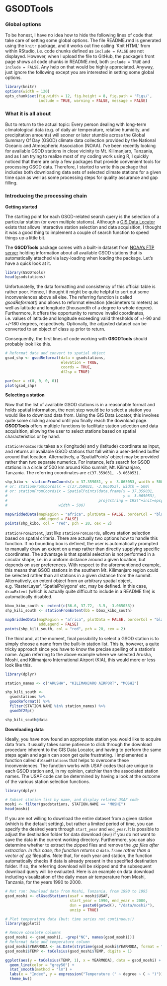 GSODTools
=========

### Global options

To be honest, I have no idea how to hide the following lines of code that take 
care of setting some global options. The file README.rmd is generated using the
`knitr` package, and it works out fine calling 'Knit HTML' from within RStudio, 
i.e. code chunks defined as `include = FALSE` are not displayed. However, when I 
upload the file to GitHub, the package's front page shows all code chunks in 
README.rmd, both `include = TRUE` and `include = FALSE`. Any help on that would 
be highly appreciated. Anyway, just ignore the following except 
you are interested in setting some global options.

```r
library(knitr)
options(width = 120)
opts_chunk$set(fig.width = 12, fig.height = 8, fig.path = 'Figs/',
               include = TRUE, warning = FALSE, message = FALSE)
```

### What it is all about

But to return to the actual topic: Every person dealing with long-term 
climatological data (e.g. of daily air temperature, relative humidity, and precipitation amounts) will sooner or later stumble across the Global Summary Of Day (GSOD) climate data collection provided by the National Oceanic and Atmospheric Association (NOAA). I've been 
recently looking for available GSOD stations in close vicinity to Mt. Kilimanjaro, Tanzania, and as I am trying to realize most of my coding work using R, I quickly 
noticed that there are only a few packages that provide convenient tools for 
processing GSOD data. Therefore, I started to write this package that includes both downloading data sets of selected climate stations for a given time span as well as 
some processing steps for quality assurance and gap filling.


### Introducing the processing chain

**Getting started**

The starting point for each GSOD-related search query is the selection of a 
particular station (or even multiple stations). Although a [GIS Data Locator][1] exists that allows interactive 
station selection and data acquisition, I thought it was a good thing to 
implement a couple of search function to speed things up a little bit. 

The **GSODTools** package comes with a built-in dataset from [NOAA's FTP server][2]
holding information about all available GSOD stations that is automatically 
attached via lazy-loading when loading the package. Let's have a quick look at it. 

```r
library(GSODTools)
head(gsodstations)
```

Unfortunatelly, the data formatting and consistency of this official table is 
rather poor. Hence, I thought it might be quite helpful to sort out some 
inconveniences above all else. The referring function is called *gsodReformat()* 
and allows to reformat elevation (decimeters to meters) as well as latitude and longitude
(thousandth of a degree to whole degree). Furthermore, it offers the opportunity
to remove invalid coordinates, i.e. values of latitude and longitude exceeding 
valid thresholds of +/-90 and +/-180 degrees, respectively. Optionally, the 
adjusted dataset can be converted to an object of class `sp` prior to return.

Consequently, the first lines of code working with **GSODTools** should probably 
look like this.

```r
# Reformat data and convert to spatial object
gsod_shp <- gsodReformat(data = gsodstations,
                         elevation = TRUE, 
                         coords = TRUE,
                         df2sp = TRUE)

par(mar = c(0, 0, 0, 0))
plot(gsod_shp)
```

**Selecting a station**

Now that the list of available GSOD stations is in a reasonable format and holds
spatial information, the next step would be to select a station you would like to
download data from. Using the GIS Data Locator, this involves quite some clicking 
around until you finally reach the download page. **GSODTools** offers multiple 
functions to facilitate station selection and data acquisition, allowing the user
to select stations based on spatial characteristics or by hand. 

`stationFromCoords` takes a x (longitude) and y (latitude) coordinate as input, 
and returns all available GSOD stations that fall within a user-defined buffer
around that location. Alternatively, a 'SpatialPoints' object may be provided 
rather than two separate numerics. For instance, let's search for GSOD stations
in a circle of 500 km around Kibo summit, Mt. Kilimanjaro, Tanzania. The referring
coordinates are `c(37.359031, -3.065053)`.

```r
shp_kibo <- stationFromCoords(x = 37.359031, y = -3.065053, width = 500)
# or: stationFromCoords(x = c(37.359031, -3.065053), width = 500)
# or: stationFromCoords(x = SpatialPoints(data.frame(x = 37.359031, 
#                                                    y = -3.065053), 
#                                         proj4string = CRS("+init=epsg:4326")), 
#                       width = 500)

mapGriddedData(mapRegion = "africa", plotData = FALSE, borderCol = "black",
               addLegend = FALSE)
points(shp_kibo, col = "red", pch = 20, cex = 2)
```

`stationFromExtent`, just like `stationFromCoords`, allows station selection 
based on spatial criteria. There are actually two options how to handle this 
function. If no bounding box is defined, the user is automatically prompted to 
manually draw an extent on a map rather than directly supplying specific 
coordinates. The advantage is that spatial selection is not performed in a 
circular shape, i.e. in a uniform distance around a given location, but depends 
on user preferences. With respect to the aforementioned example, this means that GSOD stations in the southern Mt. Kilimanjaro region could be selected rather than all stations in a given distance from the summit. 
Alternatively, an extent object from an arbitrary spatial object, e.g. 'RasterLayer', 
'SpatialPolygons' etc, may be defined. In this case, `drawExtent` (which is actually quite difficult to include in a README file) is automatically disabled. 

```r
bbox_kibo_south <- extent(c(36.6, 37.72, -3.5, -3.065053))
shp_kili_south <- stationFromExtent(bb = bbox_kibo_south)

mapGriddedData(mapRegion = "africa", plotData = FALSE, borderCol = "black",
               addLegend = FALSE)
points(shp_kili_south, col = "red", pch = 20, cex = 2)
```

The third and, at the moment, final possibility to select a GSOD station is to 
simply choose a name from the built-in station list. This is, however, a quite
tricky approach since you have to know the precise spelling of a station's name. 
Again referring to the above example where we selected Arusha, Moshi, and 
Kilimanjaro International Airport (KIA), this would more or less look like this. 

```r
library(dplyr)

station_names <- c("ARUSHA", "KILIMANJARO AIRPORT", "MOSHI")

shp_kili_south <- 
  gsodstations %>% 
  gsodReformat() %>% 
  filter(STATION.NAME %in% station_names) %>% 
  gsodDf2Sp()

shp_kili_south@data

```

**Downloading data**

Ideally, you have now found an appropriate station you would like to acquire 
data from. It usually takes some patience to click through the download procedure
inherent to the GIS Data Locator, and having to perform the same steps again and 
again can soon get quite frustrating. I implemented a function called 
`dlGsodStations` that helps to overcome these inconveniences. 
The function works with USAF codes that are unique to each GSOD station and, in 
my opinion, catchier than the associated station names. The USAF code can be 
determined by having a look at the outcome of the various station selection 
functions. 

```r
library(dplyr)

# Subset station list by name, and display related USAF code
moshi <- filter(gsodstations, STATION.NAME == "MOSHI")
head(moshi)
```

If you are not willing to download the entire dataset from a given 
station (which is the default setting), but rather a limited period of time, you 
can specify the desired years through `start_year` and `end_year`. It is 
possible to adjust the destination folder for data download (`dsn`) if you do 
not want to save the data in the current working directory. Furthermore, you can
also determine whether to extract the zipped files and remove the *.gz files
after extraction. In this case, the function returns a `data.frame` rather than
a vector of *.gz filepaths. Note that, for each year and station, the function 
automatically checks if data is already present in the specified destination 
folder. If so, the referring download will be skipped and the 
subsequent download query will be evaluated. Here is an example on data 
download including visualization of the daily mean air temperature from Moshi, 
Tanzania, for the years 1990 to 2000. 

```r
# Not run: Download data from Moshi, Tanzania, from 1990 to 1995
gsod_moshi <- dlGsodStations(usaf = moshi$USAF,
                             start_year = 1990, end_year = 2000,
                             dsn = paste0(getwd(), "/data/moshi/"),
                             unzip = TRUE)

# Plot temperature data (but: time series not continuous!)
library(ggplot2)

# Remove obsolete columns
gsod_moshi <- gsod_moshi[, -grep("NC", names(gsod_moshi))]
# Reformat date and temperature column
gsod_moshi$YEARMODA <- as.Date(strptime(gsod_moshi$YEARMODA, format = "%Y%m%d"))
gsod_moshi$TEMP <- toCelsius(gsod_moshi$TEMP, digits = 1)

ggplot(aes(y = toCelsius(TEMP, 1), x = YEARMODA), data = gsod_moshi) + 
  geom_line(color = "grey50") + 
  stat_smooth(method = "lm") + 
  labs(x = "Index", y = expression("Temperature (" ~ degree ~ C ~ ")")) +
  theme_bw()
```

[1]: http://www.climate.gov/daily-observational-data-global-summary-day-gsod-%E2%80%93-gis-data-locator
[2]: ftp://ftp.ncdc.noaa.gov/pub/data/gsod/ish-history.csv
